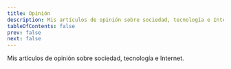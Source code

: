 ```yaml
---
title: Opinión
description: Mis artículos de opinión sobre sociedad, tecnología e Internet
tableOfContents: false
prev: false
next: false
---
```


Mis artículos de opinión sobre sociedad, tecnología e Internet.

<CardGrid>
  <LinkCard
    title="Internet nos está jodiendo la vida"
    description="Y nos estamos empezando a dar cuenta"
    href="/opinion/redes-sociales/"
  />
</CardGrid>